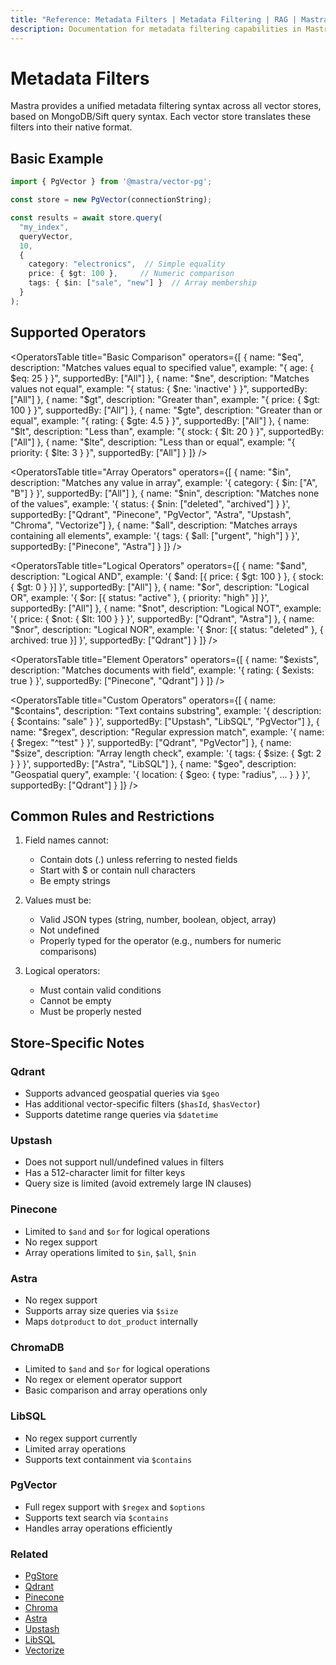 ```yaml
---
title: "Reference: Metadata Filters | Metadata Filtering | RAG | Mastra Docs"
description: Documentation for metadata filtering capabilities in Mastra, which allow for precise querying of vector search results across different vector stores.
---
```


# Metadata Filters

Mastra provides a unified metadata filtering syntax across all vector stores, based on MongoDB/Sift query syntax. Each vector store translates these filters into their native format.

## Basic Example

```typescript
import { PgVector } from '@mastra/vector-pg';

const store = new PgVector(connectionString);

const results = await store.query(
  "my_index",
  queryVector,
  10,
  {
    category: "electronics",  // Simple equality
    price: { $gt: 100 },     // Numeric comparison
    tags: { $in: ["sale", "new"] }  // Array membership
  }
);
```

## Supported Operators

<OperatorsTable
  title="Basic Comparison"
  operators={[
    {
      name: "$eq",
      description: "Matches values equal to specified value",
      example: "{ age: { $eq: 25 } }",
      supportedBy: ["All"]
    },
    {
      name: "$ne",
      description: "Matches values not equal",
      example: "{ status: { $ne: 'inactive' } }",
      supportedBy: ["All"]
    },
    {
      name: "$gt",
      description: "Greater than",
      example: "{ price: { $gt: 100 } }",
      supportedBy: ["All"]
    },
    {
      name: "$gte",
      description: "Greater than or equal",
      example: "{ rating: { $gte: 4.5 } }",
      supportedBy: ["All"]
    },
    {
      name: "$lt",
      description: "Less than",
      example: "{ stock: { $lt: 20 } }",
      supportedBy: ["All"]
    },
    {
      name: "$lte",
      description: "Less than or equal",
      example: "{ priority: { $lte: 3 } }",
      supportedBy: ["All"]
    }
  ]}
/>

<OperatorsTable
  title="Array Operators"
  operators={[
    {
      name: "$in",
      description: "Matches any value in array",
      example: '{ category: { $in: ["A", "B"] } }',
      supportedBy: ["All"]
    },
    {
      name: "$nin",
      description: "Matches none of the values",
      example: '{ status: { $nin: ["deleted", "archived"] } }',
      supportedBy: ["Qdrant", "Pinecone", "PgVector", "Astra", "Upstash", "Chroma", "Vectorize"]
    },
    {
      name: "$all",
      description: "Matches arrays containing all elements",
      example: '{ tags: { $all: ["urgent", "high"] } }',
      supportedBy: ["Pinecone", "Astra"]
    }
  ]}
/>

<OperatorsTable
  title="Logical Operators"
  operators={[
    {
      name: "$and",
      description: "Logical AND",
      example: '{ $and: [{ price: { $gt: 100 } }, { stock: { $gt: 0 } }] }',
      supportedBy: ["All"]
    },
    {
      name: "$or",
      description: "Logical OR",
      example: '{ $or: [{ status: "active" }, { priority: "high" }] }',
      supportedBy: ["All"]
    },
    {
      name: "$not",
      description: "Logical NOT",
      example: '{ price: { $not: { $lt: 100 } } }',
      supportedBy: ["Qdrant", "Astra"]
    },
    {
      name: "$nor",
      description: "Logical NOR",
      example: '{ $nor: [{ status: "deleted" }, { archived: true }] }',
      supportedBy: ["Qdrant"]
    }
  ]}
/>

<OperatorsTable
  title="Element Operators"
  operators={[
    {
      name: "$exists",
      description: "Matches documents with field",
      example: '{ rating: { $exists: true } }',
      supportedBy: ["Pinecone", "Qdrant"]
    }
  ]}
/>

<OperatorsTable
  title="Custom Operators"
  operators={[
    {
      name: "$contains",
      description: "Text contains substring",
      example: '{ description: { $contains: "sale" } }',
      supportedBy: ["Upstash", "LibSQL", "PgVector"]
    },
    {
      name: "$regex",
      description: "Regular expression match",
      example: '{ name: { $regex: "^test" } }',
      supportedBy: ["Qdrant", "PgVector"]
    },
    {
      name: "$size",
      description: "Array length check",
      example: '{ tags: { $size: { $gt: 2 } } }',
      supportedBy: ["Astra", "LibSQL"]
    },
    {
      name: "$geo",
      description: "Geospatial query",
      example: '{ location: { $geo: { type: "radius", ... } } }',
      supportedBy: ["Qdrant"]
    }
  ]}
/>

## Common Rules and Restrictions

1. Field names cannot:
   - Contain dots (.) unless referring to nested fields
   - Start with $ or contain null characters
   - Be empty strings

2. Values must be:
   - Valid JSON types (string, number, boolean, object, array)
   - Not undefined
   - Properly typed for the operator (e.g., numbers for numeric comparisons)

3. Logical operators:
   - Must contain valid conditions
   - Cannot be empty
   - Must be properly nested

## Store-Specific Notes

### Qdrant
- Supports advanced geospatial queries via `$geo`
- Has additional vector-specific filters (`$hasId`, `$hasVector`)
- Supports datetime range queries via `$datetime`

### Upstash
- Does not support null/undefined values in filters
- Has a 512-character limit for filter keys
- Query size is limited (avoid extremely large IN clauses)

### Pinecone
- Limited to `$and` and `$or` for logical operations
- No regex support
- Array operations limited to `$in`, `$all`, `$nin`

### Astra
- No regex support
- Supports array size queries via `$size`
- Maps `dotproduct` to `dot_product` internally

### ChromaDB
- Limited to `$and` and `$or` for logical operations
- No regex or element operator support
- Basic comparison and array operations only

### LibSQL
- No regex support currently
- Limited array operations
- Supports text containment via `$contains`

### PgVector
- Full regex support with `$regex` and `$options`
- Supports text search via `$contains`
- Handles array operations efficiently

### Related
- [PgStore](./pgstore)
- [Qdrant](./qdrant)
- [Pinecone](./pinecone)
- [Chroma](./chroma)
- [Astra](./astra)
- [Upstash](./upstash)
- [LibSQL](./libsql)
- [Vectorize](./vectorize)